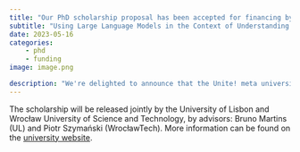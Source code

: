 ```yaml
---
title: "Our PhD scholarship proposal has been accepted for financing by the Unite! project!"
subtitle: "Using Large Language Models in the Context of Understanding and Generating Geospatial Language and Data"
date: 2023-05-16
categories:
    - phd
    - funding
image: image.png

description: "We're delighted to announce that the Unite! meta university project will be financing our proposal for a PhD position on the verge of NLP and geospatial data with a focus on large language models and content generation."
---
```


The scholarship will be released jointly by the University of Lisbon and Wrocław University of Science and Technology, by advisors: Bruno Martins (UL) and Piotr Szymański (WrocławTech). More information can be found on the [university website](https://www.unite-university.eu/unitenews/doctoral-research-grant-opportunities-in-three-unite-priority-areas).
